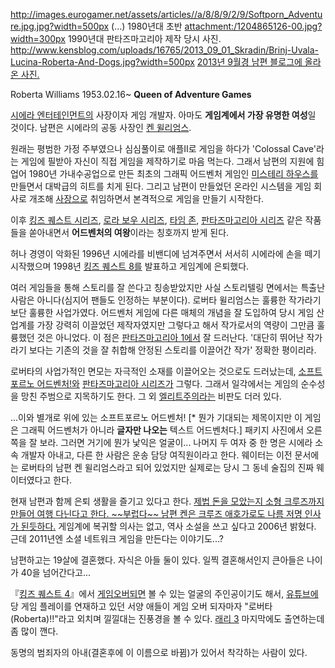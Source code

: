 http://images.eurogamer.net/assets/articles//a/8/8/9/2/9/Softporn_Adventure.jpg.jpg?width=500px
(...) 1980년대 초반
attachment:/1204865126-00.jpg?width=300px
1990년대 판타즈마고리아 제작 당시 사진.
http://www.kensblog.com/uploads/16765/2013_09_01_Skradin/Brinj-Uvala-Lucina-Roberta-And-Dogs.jpg?width=500px
[http://www.kensblog.com/aspx/m/Home/beid/824008 2013년 9월경 남편 블로그에 올라온 사진.]

Roberta Williams
1953.02.16~
'''Queen of Adventure Games'''

[[시에라 엔터테인먼트]]의 사장이자 게임 개발자. 아마도 '''게임계에서 가장 유명한 여성'''일 것이다. 남편은 시에라의 공동 사장인 [[켄 윌리엄스]].

원래는 평범한 가정 주부였으나 심심풀이로 애플II로 게임을 하다가 'Colossal Cave'라는 게임에 필받아 자신이 직접 게임을 제작하기로 마음 먹는다. 그래서 남편의 지원에 힘업어 1980년 가내수공업으로 만든 최초의 그래픽 어드벤처 게임인 [[미스테리 하우스]]를 만들면서 대박급의 히트를 치게 된다. 그리고 남편이 만들었던 온라인 시스템을 게임 회사로 개조해 [[사장]]으로 취임하면서 본격적으로 게임을 만들기 시작한다.

이후 [[킹즈 퀘스트 시리즈]], [[로라 보우 시리즈]], [[타임 존]], [[판타즈마고리아 시리즈]] 같은 작품들을 쏟아내면서 '''어드벤처의 여왕'''이라는 칭호까지 받게 된다.

허나 경영이 악화된 1996년 시에라를 비밴디에 넘겨주면서 서서히 시에라에 손을 떼기 시작했으며 1998년 [[킹즈 퀘스트 8]]를 발표하고 게임계에 은퇴했다.

여러 게임들을 통해 스토리를 잘 쓴다고 칭송받았지만 사실 스토리텔링 면에서는 특출난 사람은 아니다(심지어 팬들도 인정하는 부분이다). 로버타 윌리엄스는 훌륭한 작가라기 보단 훌륭한 사업가였다. 어드벤처 게임에 다른 매체의 개념을 잘 도입하여 당시 게임 산업계를 가장 강력히 이끌었던 제작자였지만 그렇다고 해서 작가로서의 역량이 그만큼 훌륭했던 것은 아니었다. 이 점은 [[판타즈마고리아 1]]에서 잘 드러난다. '대단히 뛰어난 작가라기 보다는 기존의 것을 잘 취합해 안정된 스토리를 이끌어간 작가' 정확한 평이리라.

로버타의 사업가적인 면모는 자극적인 소재를 이끌어오는 것으로도 드러났는데, [[소프트포르노 어드벤처!]]와 [[판타즈마고리아 시리즈]]가 그렇다. 그래서 일각에서는 게임의 순수성을 망친 주범으로 지목하기도 한다. 그 외 [[엘리트]]주의라는 비판도 더러 있다.

...이와 별개로 위에 있는 소프트포르노 어드벤처! [* 뭔가 기대되는 제목이지만 이 게임은 그래픽 어드벤처가 아니라 '''글자만 나오는''' 텍스트 어드벤처다.] 패키지 사진에서 오른쪽을 잘 보라. 그러면 거기에 뭔가 낯익은 얼굴이... 나머지 두 여자 중 한 명은 시에라 소속 개발자 아내고, 다른 한 사람은 운송 담당 여직원이라고 한다. 웨이터는 이전 문서에는 로버타의 남편 켄 윌리엄스라고 되어 있었지만 실제로는 당시 그 동네 술집의 진짜 웨이터였다고 한다.

현재 남편과 함께 은퇴 생활을 즐기고 있다고 한다. [http://www.kensblog.com/aspx/m/The_Finished_Boat 제법 돈을 모았는지 소형 크루즈까지 만들어 여행 다닌다고 한다. ~~부럽다~~ 남편 켄은 크루즈 애호가로도 나름 저명 인사가 된듯하다.] 게임계에 복귀할 의사는 없고, 역사 소설을 쓰고 싶다고 2006년 밝혔다. 근데 2011년엔 소셜 네트워크 게임을 만든다는 이야기도...?

남편하고는 19살에 결혼했다. 자식은 아들 둘이 있다. 일찍 결혼해서인지 큰아들은 나이가 40을 넘어간다고...

『[[킹즈 퀘스트 4]]』에서 [[게임오버]]되면 볼 수 있는 얼굴의 주인공이기도 해서, [[유튜브]]에 당 게임 플레이를 연재하고 있던 서양 애들이 게임 오버 되자마자 "로버타(Roberta)!!"라고 외치며 낄낄대는 진풍경을 볼 수 있다. [[래리 3]] 마지막에도 출연하는데 좀 많이 깬다.

동명의 범죄자의 아내(결혼후에 이 이름으로 바뀜)가 있어서 착각하는 사람이 있다.

